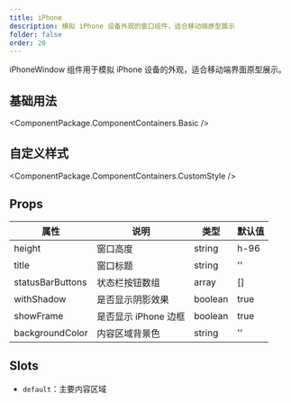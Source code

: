 ```yaml
---
title: iPhone
description: 模拟 iPhone 设备外观的窗口组件，适合移动端原型展示
folder: false
order: 20
---
```



iPhoneWindow 组件用于模拟 iPhone 设备的外观，适合移动端界面原型展示。

## 基础用法

<ComponentPackage.ComponentContainers.Basic />

## 自定义样式

<ComponentPackage.ComponentContainers.CustomStyle />

## Props

| 属性            | 说明               | 类型      | 默认值      |
| --------------- | ------------------ | --------- | ----------- |
| height          | 窗口高度           | string    | h-96        |
| title           | 窗口标题           | string    | ''          |
| statusBarButtons| 状态栏按钮数组     | array     | []          |
| withShadow      | 是否显示阴影效果   | boolean   | true        |
| showFrame       | 是否显示 iPhone 边框 | boolean | true        |
| backgroundColor | 内容区域背景色     | string    | ''          |

## Slots

- `default`：主要内容区域 
